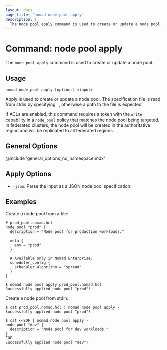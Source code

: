 ```yaml
---
layout: docs
page_title: 'nomad node pool apply'
description: |
  The node pool apply command is used to create or update a node pool.
---
```


# Command: node pool apply

The `node pool apply` command is used to create or update a node pool.

## Usage

```plaintext
nomad node pool apply [options] <input>
```

Apply is used to create or update a node pool. The specification file is read
from stdin by specifying `-`, otherwise a path to the file is expected.

If ACLs are enabled, this command requires a token with the `write` capability
in a `node_pool` policy that matches the node pool being targeted. In federated
clusters, the node pool will be created in the authoritative region and will be
replicated to all federated regions.

## General Options

@include 'general_options_no_namespace.mdx'

## Apply Options

- `-json`: Parse the input as a JSON node pool specification.

## Examples

Create a node pool from a file:

```hcl
# prod_pool.nomad.hcl
node_pool "prod" {
  description = "Node pool for production workloads."

  meta {
    env = "prod"
  }

  # Available only in Nomad Enterprise.
  scheduler_config {
    scheduler_algorithm = "spread"
  }
}
```

```shell-session
$ nomad node pool apply prod_pool.nomad.hcl
Successfully applied node pool "prod"!
```

Create a node pool from stdin:

```shell-session
$ cat prod_pool.nomad.hcl | nomad node pool apply -
Successfully applied node pool "prod"!
```

```shell-session
$ cat <<EOF | nomad node pool apply -
node_pool "dev" {
  description = "Node pool for dev workloads."
}
EOF
Successfully applied node pool "dev"!
```
